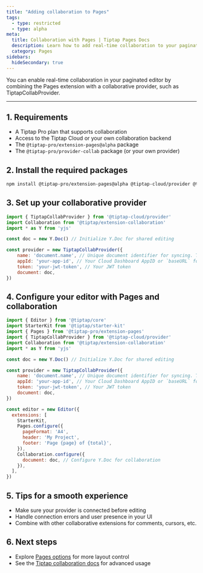 ```yaml
---
title: "Adding collaboration to Pages"
tags:
  - type: restricted
  - type: alpha
meta:
  title: Collaboration with Pages | Tiptap Pages Docs
  description: Learn how to add real-time collaboration to your paginated editor using the Pages extension.
  category: Pages
sidebars:
  hideSecondary: true
---
```



You can enable real-time collaboration in your paginated editor by combining the Pages extension with a collaborative provider, such as TiptapCollabProvider.

<CodeDemo isPro src="https://deploy-preview-369--tiptap-pro.netlify.app/preview/extensions/pagescollaboration" />

---

## 1. Requirements
- A Tiptap Pro plan that supports collaboration
- Access to the Tiptap Cloud or your own collaboration backend
- The `@tiptap-pro/extension-pages@alpha` package
- The `@tiptap-pro/provider-collab` package (or your own provider)

## 2. Install the required packages

```bash
npm install @tiptap-pro/extension-pages@alpha @tiptap-cloud/provider @tiptap/extension-collaboration
```

## 3. Set up your collaborative provider

```js
import { TiptapCollabProvider } from '@tiptap-cloud/provider'
import Collaboration from '@tiptap/extension-collaboration'
import * as Y from 'yjs'

const doc = new Y.Doc() // Initialize Y.Doc for shared editing

const provider = new TiptapCollabProvider({
    name: 'document.name', // Unique document identifier for syncing. This is your document name.
    appId: 'your-app-id', // Your Cloud Dashboard AppID or `baseURL` for on-premises
    token: 'your-jwt-token', // Your JWT token
    document: doc,
})

```

## 4. Configure your editor with Pages and collaboration

```js
import { Editor } from '@tiptap/core'
import StarterKit from '@tiptap/starter-kit'
import { Pages } from '@tiptap-pro/extension-pages'
import { TiptapCollabProvider } from '@tiptap-cloud/provider'
import Collaboration from '@tiptap/extension-collaboration'
import * as Y from 'yjs'

const doc = new Y.Doc() // Initialize Y.Doc for shared editing

const provider = new TiptapCollabProvider({
    name: 'document.name', // Unique document identifier for syncing. This is your document name.
    appId: 'your-app-id', // Your Cloud Dashboard AppID or `baseURL` for on-premises
    token: 'your-jwt-token', // Your JWT token
    document: doc,
})

const editor = new Editor({
  extensions: [
    StarterKit,
    Pages.configure({
      pageFormat: 'A4',
      header: 'My Project',
      footer: 'Page {page} of {total}',
    }),
    Collaboration.configure({
      document: doc, // Configure Y.Doc for collaboration
    }),
  ],
})
```

## 5. Tips for a smooth experience
- Make sure your provider is connected before editing
- Handle connection errors and user presence in your UI
- Combine with other collaborative extensions for comments, cursors, etc.

## 6. Next steps
- Explore [Pages options](/pages/core-concepts/options) for more layout control
- See the [Tiptap collaboration docs](https://tiptap.dev/collaboration) for advanced usage 